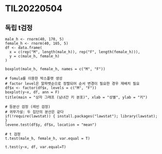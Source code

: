 # TIL20220504

## 독립 t검정

```
male_h <- rnorm(40, 170, 5)
female_h <- rnorm(40, 165, 5)
df <- data.frame(
  x = c(rep("M", length(male_h)), rep("F", length(female_h))),
  y = c(male_h, female_h)
)
```

```
boxplot(male_h, female_h, names = c("M", "F"))
```

```
# fomula를 이용한 박스플랫 생성
# factor level은 알파벳순으로 정렬되어 순서 변경이 필요한 경우 재배치 필요
df$x <- factor(df$x, levels = c("M", "F"))
boxplot(y~x, df, ann = F)
title(main = "상자 그래프 (남녀간 키 분포)", xlab = "성별", ylab = "키")
```

```
# 등분산 검정 (레빈 검정)
# 귀무가설: 두 집단의 분산은 같다
if(!require(lawstat)) { install.packages("lawstat"); library(lawstat); }
levene.test(df$y, df$x, location = "mean")
```

```
# t 검정
t.test(male_h, female_h, var.equal = T)
```

```
t.test(y~x, df, var.equal=T)
```
